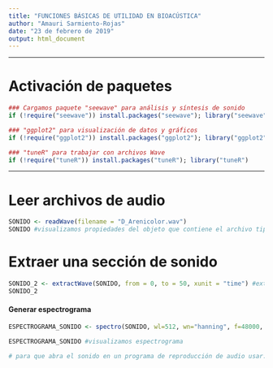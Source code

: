 ```yaml
---
title: "FUNCIONES BÁSICAS DE UTILIDAD EN BIOACÚSTICA"
author: "Amauri Sarmiento-Rojas"
date: "23 de febrero de 2019"
output: html_document
---
```


***

# Activación de paquetes
```r
### Cargamos paquete "seewave" para análisis y síntesis de sonido
if (!require("seewave")) install.packages("seewave"); library("seewave")

### "ggplot2" para visualización de datos y gráficos
if (!require("ggplot2")) install.packages("ggplot2"); library("ggplot2")

### "tuneR" para trabajar con archivos Wave
if (!require("tuneR")) install.packages("tuneR"); library("tuneR")

```

***

# Leer archivos de audio
```r
SONIDO <- readWave(filename = "D_Arenicolor.wav")
SONIDO #visualizamos propiedades del objeto que contiene el archivo tipo wav
```

# Extraer una sección de sonido
```r
SONIDO_2 <- extractWave(SONIDO, from = 0, to = 50, xunit = "time") #extraer los primeros 60 segundos y guardarlo en un objeto
SONIDO_2

```


#### Generar espectrograma
```r
ESPECTROGRAMA_SONIDO <- spectro(SONIDO, wl=512, wn="hanning", f=48000, tlab = "Tiempo (s)", flab = "Frecuencia (kHz)", flim=c(0, 5), scalelab = "Amplitud (dB)", ovlp=50, tlim=c(0, 50), osc=TRUE) #crea un espectrograma del objeto indicado, indicando el tamaño de ventana (wl), el tipo de ventana (wn), la frecuencia o tasa de muestreo (f), el nombre del eje del tiempo (tlab), la etiqueta del eje de frecuencia (flab), los límites de ambos ejes (flim/tlim), la etiqueta del eje de amplitud (scalelab), el overlapping (ovlp), (osc) indica que también se presente el oscilograma.

ESPECTROGRAMA_SONIDO #visualizamos espectrograma

# para que abra el sonido en un programa de reproducción de audio usar: listen=TRUE
```
